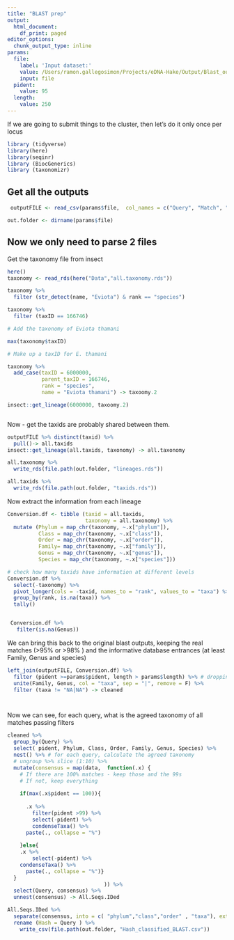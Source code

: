 ```yaml
---
title: "BLAST prep"
output:
  html_document:
    df_print: paged
editor_options:
  chunk_output_type: inline
params:
  file:
    label: 'Input dataset:'
    value: /Users/ramon.gallegosimon/Projects/eDNA-Hake/Output/Blast_output_20210714_11_02
    input: file
  pident:
    value: 95
  length:
    value: 250  
---
```


If we are going to submit things to the cluster, then let's do it only once per locus

```r
library (tidyverse)
library(here)
library(seqinr)
library (BiocGenerics)
library (taxonomizr)
```

## Get all the outputs

```r
 outputFILE <- read_csv(params$file,  col_names = c("Query", "Match", "pident", "length", "mismatch", "gapopen", "sstart", "send", "evalue", "bitscore", "taxid"))

out.folder <- dirname(params$file)
```

## Now we only need to parse 2 files


<!-- Done it. Now import those files -->



Get the taxonomy file from insect
```r
here()
taxonomy <- read_rds(here("Data","all.taxonomy.rds"))

taxonomy %>% 
  filter (str_detect(name, "Eviota") & rank == "species")

taxonomy %>% 
  filter (taxID == 166746)

# Add the taxonomy of Eviota thamani

max(taxonomy$taxID)

# Make up a taxID for E. thamani

taxonomy %>% 
  add_case(taxID = 6000000,
           parent_taxID = 166746,
           rank = "species",
           name = "Eviota thamani") -> taxoomy.2

insect::get_lineage(6000000, taxoomy.2)



```

Now - get  the taxids are probably shared between them.

```r

outputFILE %>% distinct(taxid) %>%
  pull()-> all.taxids
insect::get_lineage(all.taxids, taxonomy) -> all.taxonomy

all.taxonomy %>%
  write_rds(file.path(out.folder, "lineages.rds"))

all.taxids %>%
  write_rds(file.path(out.folder, "taxids.rds"))
```


Now extract the information from  each lineage

```r
Conversion.df <- tibble (taxid = all.taxids,
                         taxonomy = all.taxonomy) %>%
  mutate (Phylum = map_chr(taxonomy, ~.x["phylum"]),
          Class = map_chr(taxonomy, ~.x["class"]),
          Order = map_chr(taxonomy, ~.x["order"]),
          Family= map_chr(taxonomy, ~.x["family"]),
          Genus = map_chr(taxonomy, ~.x["genus"]),
          Species = map_chr(taxonomy, ~.x["species"]))

# check how many taxids have information at different levels
Conversion.df %>%
  select(-taxonomy) %>%
  pivot_longer(cols = -taxid, names_to = "rank", values_to = "taxa") %>%
  group_by(rank, is.na(taxa)) %>%
  tally()


 Conversion.df %>%
   filter(is.na(Genus))
```

We can bring this back to the original blast outputs, keeping the real matches (>95% or >98% ) and the informative database entrances (at least Family, Genus and species)

```r
left_join(outputFILE, Conversion.df) %>%
  filter (pident >=params$pident, length > params$length) %>% # dropping unreliable blast
  unite(Family, Genus, col = "taxa", sep = "|", remove = F) %>%
  filter (taxa != "NA|NA") -> cleaned




```

Now we can see, for each query, what is the agreed taxonomy of all matches passing filters

```r
cleaned %>%
  group_by(Query) %>%
  select( pident, Phylum, Class, Order, Family, Genus, Species) %>%
  nest() %>% # for each query, calculate the agreed taxonomy
  # ungroup %>% slice (1:10) %>%
  mutate(consensus = map(data,  function(.x) { 
    # If there are 100% matches - keep those and the 99s
    # If not, keep everything
    
    if(max(.x$pident == 100)){
      
      .x %>% 
        filter(pident >99) %>% 
        select(-pident) %>% 
        condenseTaxa() %>%
      paste(., collapse = "%")
      
    }else{
    .x %>% 
        select(-pident) %>% 
    condenseTaxa() %>%
      paste(., collapse = "%")}
  }
                               )) %>%
  select(Query, consensus) %>%
  unnest(consensus) -> All.Seqs.IDed

All.Seqs.IDed %>%
  separate(consensus, into = c( "phylum","class","order" , "taxa"), extra = "merge") %>%
  rename (Hash = Query ) %>%
    write_csv(file.path(out.folder, "Hash_classified_BLAST.csv"))
```

